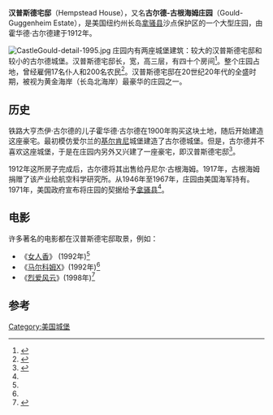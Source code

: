 {{Infobox NRHP
  | name = 古尔德-古根海姆庄园
  | nrhp_type = hd  | nocat = yes  
  | image = HempsteadHouseSandsPoint.jpg
  | location= 美国纽约州[[拿骚县_(纽约州)|拿骚县]] Middle Neck Rd 95号 
  | coordinates = {{coord|40|51|34|N|73|41|47|W|display=inline,title}}
| locmapin = New York#USA
  | built = 1909年
  | architect = Allen, August et al.
  | added = 2006年9月29日
  | area = {{convert|216|acre}}
  | refnum = 06000881<ref name="nris">{{NRISref|version=2009a}}</ref>
}}
'''汉普斯德宅邸'''（Hempstead House），又名'''古尔德-古根海姆庄园'''（Gould-Guggenheim Estate），是美国纽约州长岛[[拿骚县_(纽约州)|拿骚县]]沙点保护区的一个大型庄园，由霍华德·古尔德建于1912年。

[[File:CastleGould-detail-1995.jpg|thumb]]
庄园内有两座城堡建筑：较大的汉普斯德宅邸和较小的古尔德城堡。汉普斯德宅邸长{{convert|225|ft|m}}，宽{{convert|135|ft|m}}，高三层，有四十个房间<ref>{{cite web |url=http://www.dupontcastle.com/castles/gould.htm |title=Gould Castle, Hempstead House |publisher=Dupontcastle.com |date= |accessdate=2012-04-07 |archive-date=2021-01-26 |archive-url=https://web.archive.org/web/20210126102122/http://www.dupontcastle.com/castles/gould.htm |dead-url=no }}</ref>。整个庄园占地{{convert|300|acre|km2|adj=on}}，曾经雇佣17名仆人和200名农民<ref>{{cite web |url=http://www.nytos.org/hempstead.html |title=The New York Theatre Organ Society |publisher=Nytos.org |date= |accessdate=2012-04-07 |deadurl=yes |archiveurl=https://web.archive.org/web/20120208121047/http://www.nytos.org/hempstead.html |archivedate=2012-02-08 }}</ref>。汉普斯德宅邸在20世纪20年代的全盛时期，被视为黄金海岸（长岛北海岸）最豪华的庄园之一。

==历史==
铁路大亨杰伊‧古尔德的儿子霍华德·古尔德在1900年购买这块土地，随后开始建造这座豪宅。最初模仿爱尔兰的[[基尔肯尼|基尔肯尼]]城堡建造了古尔德城堡。但是，古尔德并不喜欢这座城堡，于是在庄园内另外又兴建了一座豪宅，即汉普斯德宅邸<ref name=BOH>{{cite web|title=Big Man; Big House|url=http://www.big-old-houses.com/#!Big-Man-Big-House/c23xi/5617fca80cf2a7ff73aa88c3|website=big-old-houses.com|accessdate=2015-10-19|archive-url=https://web.archive.org/web/20151031114140/http://www.big-old-houses.com/#!Big-Man-Big-House/c23xi/5617fca80cf2a7ff73aa88c3|archive-date=2015-10-31|dead-url=yes}}</ref>。

1912年这所房子完成后，古尔德将其出售给丹尼尔·古根海姆。1917年，古根海姆捐赠了该产业给航空科学研究所。从1946年至1967年，庄园由美国海军持有。1971年，美国政府宣布将庄园的契据给予[[拿骚县_(纽约州)|拿骚县]]<ref name=BOH/>。

==电影==
许多著名的电影都在汉普斯德宅邸取景，例如：

* 《[[女人香_(1992年电影)|女人香]]》 (1992年)<ref name=Newsday/>
* 《[[马尔科姆·X_(1992年电影)|马尔科姆X]]》(1992年)<ref name=Newsday/>
* 《[[烈爱风云|烈爱风云]]》(1998年)<ref name=Newsday>{{cite news|url=http://www.newsday.com/community/guide/lihistory/ny-starring_li_film,0,5989676.story |title=Hey, I Know That Place! If the film setting looks familiar, it may be because you've seen it before—right here on Long Island |work=Newsday |location=[[长岛|长岛]] |first=Jack |last=Mathews |archivedate=2007-01-12 |archiveurl=https://web.archive.org/web/20070112074146/http://www.newsday.com/community/guide/lihistory/ny-starring_li_film%2C0%2C5989676.story |deadurl=yes }}</ref>

==参考==
{{reflist|2}}
[[Category:美国城堡|Category:美国城堡]]